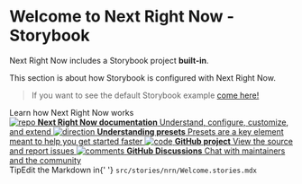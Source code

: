 
<Meta title="Next Right Now/.Welcome to NRN!" />

# Welcome to Next Right Now - Storybook

Next Right Now includes a Storybook project **built-in**.

This section is about how Storybook is configured with Next Right Now.

> If you want to see the default Storybook example [come here!](/?path=/story/storybook-example-introduction--page)

<div className="subheading">Learn how Next Right Now works</div>

<div className="link-list">
  <a className="link-item" href="https://unlyed.github.io/next-right-now" target="_blank">
    <img src={Repo} alt="repo" />
    <span>
      <strong>Next Right Now documentation</strong>
      Understand, configure, customize, and extend
    </span>
  </a>
  <a className="link-item" href="https://unlyed.github.io/next-right-now/available-presets/" target="_blank">
    <img src={Direction} alt="direction" />
    <span>
      <strong>Understanding presets</strong>
      Presets are a key element meant to help you get started faster
    </span>
  </a>
  <a className="link-item" href="https://github.com/UnlyEd/next-right-now" target="_blank">
    <img src={Code} alt="code" />
    <span>
      <strong>GitHub project</strong>
      View the source and report issues
    </span>
  </a>
  <a className="link-item" href="https://github.com/UnlyEd/next-right-now/discussions" target="_blank">
    <img src={Comments} alt="comments" />
    <span>
      <strong>GitHub Discussions</strong>
      Chat with maintainers and the community
    </span>
  </a>
</div>

<div className="tip-wrapper">
  <span className="tip">Tip</span>Edit the Markdown in{' '}
  <code>src/stories/nrn/Welcome.stories.mdx</code>
</div>
